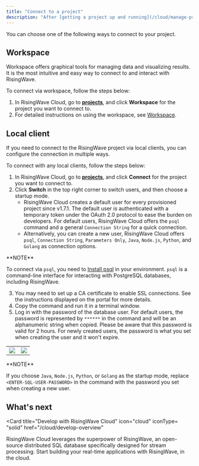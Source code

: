 ```yaml
---
title: "Connect to a project"
description: "After [getting a project up and running](/cloud/manage-projects/#create-a-project), you need to connect to it so that you can interact with RisingWave."
---
```


You can choose one of the following ways to connect to your project.

## Workspace

Workspace offers graphical tools for managing data and visualizing results. It is the most intuitive and easy way to connect to and interact with RisingWave.

To connect via workspace, follow the steps below:

1. In RisingWave Cloud, go to [**projects**](https://cloud.risingwave.com/project/home/), and click **Workspace** for the project you want to connect to.
2. For detailed instructions on using the workspace, see [Workspace](/cloud/console-overview/).

## Local client

If you need to connect to the RisingWave project via local clients, you can configure the connection in multiple ways.

To connect with any local clients, follow the steps below:

1. In RisingWave Cloud, go to [**projects**](https://cloud.risingwave.com/project/home/), and click **Connect** for the project you want to connect to.
2. Click **Switch** in the top right corner to switch users, and then choose a startup mode.
   * RisingWave Cloud creates a default user for every provisioned project since v1.7.1\. The default user is authenticated with a temporary token under the OAuth 2.0 protocol to ease the burden on developers. For default users, RisingWave Cloud offers the `psql` command and a general `Connection String` for a quick connection.
   * Alternatively, you can create a new user, RisingWave Cloud offers `psql`, `Connection String`, `Parameters Only`, `Java`, `Node.js`, `Python`, and `Golang` as connection options.

<Info>
**NOTE**

To connect via `psql`, you need to [Install psql](/docs/current/install-psql-without-postgresql/) in your environment. `psql` is a command-line interface for interacting with PostgreSQL databases, including RisingWave.
</Info>

3. You may need to set up a CA certificate to enable SSL connections. See the instructions displayed on the portal for more details.
4. Copy the command and run it in a terminal window.
5. Log in with the password of the database user. For default users, the password is represented by `******` in the command and will be an alphanumeric string when copied. Please be aware that this password is valid for 2 hours. For newly created users, the password is what you set when creating the user and it won't expire.

|               |             |
|----------------|---------------|
| <Frame> <img src="/images/cloud/connect-to-a-project/psql-login-a7ce75ad8505484154ba9e491e5c304f.png"/> </Frame> | <Frame> <img src="/images/cloud/connect-to-a-project/psql-connected-3d14711b5dba5ca1aa5e77df60ad78a6.png"/> </Frame> |

<Info>
**NOTE**

If you choose `Java`, `Node.js`, `Python`, or `Golang` as the startup mode, replace `<ENTER-SQL-USER-PASSWORD>` in the command with the password you set when creating a new user.
</Info>

## What's next
<Card
   title="Develop with RisingWave Cloud"
   icon="cloud"
   iconType= "solid"
   href="/cloud/develop-overview"
>
  RisingWave Cloud leverages the superpower of RisingWave, an open-source distributed SQL database specifically designed for stream processing. Start building your real-time applications with RisingWave, in the cloud.
</Card>

